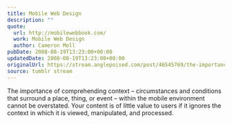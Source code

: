 ```yaml
---
title: Mobile Web Design
description: ""
quote:
  url: http://mobilewebbook.com/
  work: Mobile Web Design
  author: Cameron Moll
pubDate: 2008-08-19T13:23:00+00:00
updatedDate: 2008-08-19T13:23:00+00:00
originalUrl: https://stream.anglepoised.com/post/46545769/the-importance-of-comprehending-context
source: tumblr stream
---
```


The importance of comprehending context &#8211; circumstances and conditions that surround a place, thing, or event &#8211; within the mobile environment cannot be overstated. Your content is of little value to users if it ignores the context in which it is viewed, manipulated, and processed.
